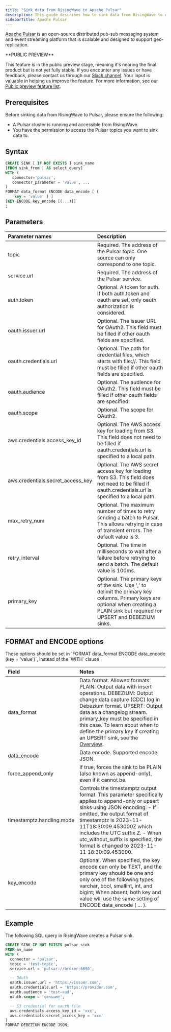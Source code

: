 ```yaml
---
title: "Sink data from RisingWave to Apache Pulsar"
description: This guide describes how to sink data from RisingWave to Apache Pulsar.
sidebarTitle: Apache Pulsar
---
```


[Apache Pulsar](https://pulsar.apache.org) is an open-source distributed pub-sub messaging system and event streaming platform that is scalable and designed to support geo-replication.

<Note>
**PUBLIC PREVIEW**

This feature is in the public preview stage, meaning it's nearing the final product but is not yet fully stable. If you encounter any issues or have feedback, please contact us through our [Slack channel](https://www.risingwave.com/slack). Your input is valuable in helping us improve the feature. For more information, see our [Public preview feature list](/product-lifecycle/#features-in-the-public-preview-stage).
</Note>

## Prerequisites

Before sinking data from RisingWave to Pulsar, please ensure the following:

* A Pulsar cluster is running and accessible from RisingWave.
* You have the permission to access the Pulsar topics you want to sink data to.

## Syntax[](#syntax "Direct link to Syntax")

```sql
CREATE SINK [ IF NOT EXISTS ] sink_name
[FROM sink_from | AS select_query]
WITH (
   connector='pulsar',
   connector_parameter = 'value', ...
)
FORMAT data_format ENCODE data_encode [ (
    key = 'value' ) ]
[KEY ENCODE key_encode [(...)]]
;
```

## Parameters

| Parameter names                     | Description                                                                                                                                                                          |
| :---------------------------------- | :----------------------------------------------------------------------------------------------------------------------------------------------------------------------------------- |
| topic                               | Required. The address of the Pulsar topic. One source can only correspond to one topic.                                                                                              |
| service.url                         | Required. The address of the Pulsar service.                                                                                                                                         |
| auth.token                          | Optional. A token for auth. If both auth.token and oauth are set, only oauth authorization is considered.                                                                            |
| oauth.issuer.url                    | Optional. The issuer URL for OAuth2\. This field must be filled if other oauth fields are specified.                                                                                 |
| oauth.credentials.url               | Optional. The path for credential files, which starts with file://. This field must be filled if other oauth fields are specified.                                                   |
| oauth.audience                      | Optional. The audience for OAuth2\. This field must be filled if other oauth fields are specified.                                                                                   |
| oauth.scope                         | Optional. The scope for OAuth2.                                                                                                                                                      |
| aws.credentials.access\_key\_id     | Optional. The AWS access key for loading from S3\. This field does not need to be filled if oauth.credentials.url is specified to a local path.                                      |
| aws.credentials.secret\_access\_key | Optional. The AWS secret access key for loading from S3\. This field does not need to be filled if oauth.credentials.url is specified to a local path.                               |
| max\_retry\_num                     | Optional. The maximum number of times to retry sending a batch to Pulsar. This allows retrying in case of transient errors. The default value is 3.                                  |
| retry\_interval                     | Optional. The time in milliseconds to wait after a failure before retrying to send a batch. The default value is 100ms.                                                              |
| primary\_key                        | Optional. The primary keys of the sink. Use ',' to delimit the primary key columns. Primary keys are optional when creating a PLAIN sink but required for UPSERT and DEBEZIUM sinks. |

## FORMAT and ENCODE options

<Note>
These options should be set in `FORMAT data_format ENCODE data_encode (key = 'value')`, instead of the `WITH` clause
</Note>

| Field                     | Notes                                                                                                                                                                                                                                                                                                                                                            |
| :------------------------ | :--------------------------------------------------------------------------------------------------------------------------------------------------------------------------------------------------------------------------------------------------------------------------------------------------------------------------------------------------------------- |
| data\_format              | Data format. Allowed formats: PLAIN: Output data with insert operations. DEBEZIUM: Output change data capture (CDC) log in Debezium format. UPSERT: Output data as a changelog stream. primary\_key must be specified in this case.  To learn about when to define the primary key if creating an UPSERT sink, see the [Overview](/docs/current/data-delivery/). |
| data\_encode              | Data encode. Supported encode: JSON.                                                                                                                                                                                                                                                                                                                             |
| force\_append\_only       | If true, forces the sink to be PLAIN (also known as append-only), even if it cannot be.                                                                                                                                                                                                                                                                          |
| timestamptz.handling.mode | Controls the timestamptz output format. This parameter specifically applies to append-only or upsert sinks using JSON encoding.  \- If omitted, the output format of timestamptz is 2023-11-11T18:30:09.453000Z which includes the UTC suffix Z.  \- When utc\_without\_suffix is specified, the format is changed to 2023-11-11 18:30:09.453000.                |
| key\_encode               | Optional. When specified, the key encode can only be TEXT, and the primary key should be one and only one of the following types: varchar, bool, smallint, int, and bigint; When absent, both key and value will use the same setting of ENCODE data\_encode ( ... ).                                                                                            |

## Example

The following SQL query in RisingWave creates a Pulsar sink.

```sql
CREATE SINK IF NOT EXISTS pulsar_sink
FROM mv_name
WITH (
  connector = 'pulsar',
  topic = 'test-topic',
  service.url = 'pulsar://broker:6650',

  -- OAuth
  oauth.issuer.url = 'https://issuer.com',
  oauth.credentials.url = 'https://provider.com',
  oauth.audience = 'test-aud',
  oauth.scope = 'consume',

  -- S3 credential for oauth file
  aws.credentials.access_key_id = 'xxx',
  aws.credentials.secret_access_key = 'xxx'
)
FORMAT DEBEZIUM ENCODE JSON;
```
